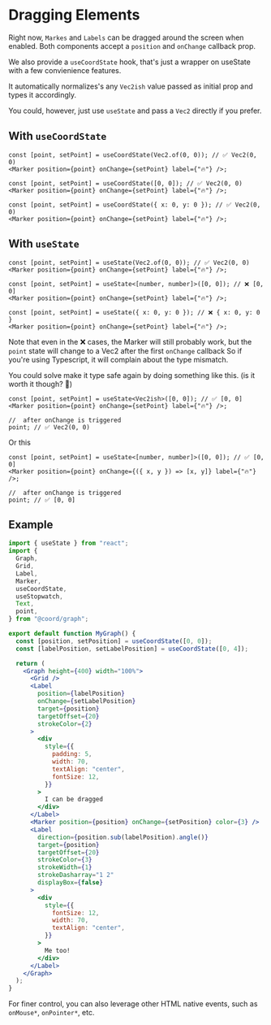 # Dragging Elements

Right now, `Markes` and `Labels` can be dragged around the screen when enabled.
Both components accept a `position` and `onChange` callback prop.

We also provide a `useCoordState` hook, that's just a wrapper on useState with a few convienience features.

It automatically normalizes's any `Vec2ish` value passed as initial prop and types it accordingly.

You could, however, just use `useState` and pass a `Vec2` directly if you prefer.

## With `useCoordState`

```tsx
const [point, setPoint] = useCoordState(Vec2.of(0, 0)); // ✅ Vec2(0, 0)
<Marker position={point} onChange={setPoint} label={"🔥"} />;

const [point, setPoint] = useCoordState([0, 0]); // ✅ Vec2(0, 0)
<Marker position={point} onChange={setPoint} label={"🔥"} />;

const [point, setPoint] = useCoordState({ x: 0, y: 0 }); // ✅ Vec2(0, 0)
<Marker position={point} onChange={setPoint} label={"🔥"} />;
```

## With `useState`

```tsx
const [point, setPoint] = useState(Vec2.of(0, 0)); // ✅ Vec2(0, 0)
<Marker position={point} onChange={setPoint} label={"🔥"} />;

const [point, setPoint] = useState<[number, number]>([0, 0]); // ❌ [0, 0]
<Marker position={point} onChange={setPoint} label={"🔥"} />;

const [point, setPoint] = useState({ x: 0, y: 0 }); // ❌ { x: 0, y: 0 }
<Marker position={point} onChange={setPoint} label={"🔥"} />;
```

Note that even in the ❌ cases, the Marker will still probably work, but the `point` state will change to a Vec2 after the first `onChange` callback
So if you're using Typescript, it will complain about the type mismatch.

You could solve make it type safe again by doing something like this. (is it worth it though? 🤔)

```tsx
const [point, setPoint] = useState<Vec2ish>([0, 0]); // ✅ [0, 0]
<Marker position={point} onChange={setPoint} label={"🔥"} />;

//  after onChange is triggered
point; // ✅ Vec2(0, 0)
```

Or this

```tsx
const [point, setPoint] = useState<[number, number]>([0, 0]); // ✅ [0, 0]
<Marker position={point} onChange={({ x, y }) => [x, y]} label={"🔥"} />;

//  after onChange is triggered
point; // ✅ [0, 0]
```

## Example

```jsx live
import { useState } from "react";
import {
  Graph,
  Grid,
  Label,
  Marker,
  useCoordState,
  useStopwatch,
  Text,
  point,
} from "@coord/graph";

export default function MyGraph() {
  const [position, setPosition] = useCoordState([0, 0]);
  const [labelPosition, setLabelPosition] = useCoordState([0, 4]);

  return (
    <Graph height={400} width="100%">
      <Grid />
      <Label
        position={labelPosition}
        onChange={setLabelPosition}
        target={position}
        targetOffset={20}
        strokeColor={2}
      >
        <div
          style={{
            padding: 5,
            width: 70,
            textAlign: "center",
            fontSize: 12,
          }}
        >
          I can be dragged
        </div>
      </Label>
      <Marker position={position} onChange={setPosition} color={3} />
      <Label
        direction={position.sub(labelPosition).angle()}
        target={position}
        targetOffset={20}
        strokeColor={3}
        strokeWidth={1}
        strokeDasharray="1 2"
        displayBox={false}
      >
        <div
          style={{
            fontSize: 12,
            width: 70,
            textAlign: "center",
          }}
        >
          Me too!
        </div>
      </Label>
    </Graph>
  );
}
```

For finer control, you can also leverage other HTML native events, such as `onMouse*`, `onPointer*`, etc.
